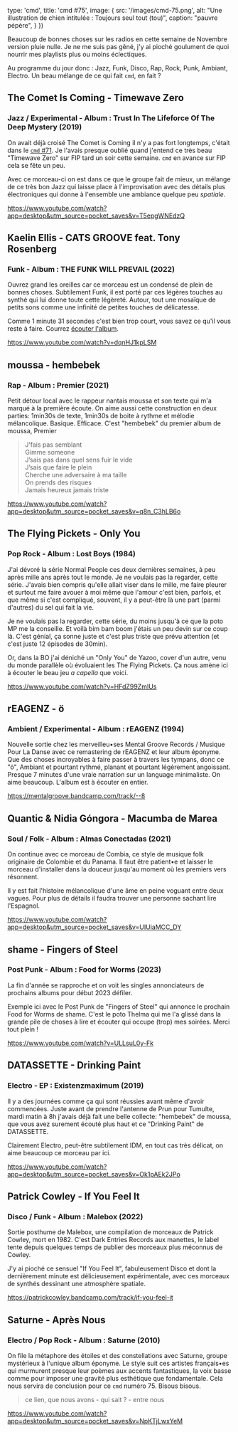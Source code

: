

  type: 'cmd',
  title: 'cmd #75',
  image: {
    src: '/images/cmd-75.png',
    alt: "Une illustration de chien intitulée : Toujours seul tout (tou)",
    caption: "pauvre pépère",
  }
})

Beaucoup de bonnes choses sur les radios en cette semaine de Novembre version
pluie nulle. Je ne me suis pas gêné, j'y ai pioché goulument de quoi nourrir mes
playlists plus ou moins éclectiques.

Au programme du jour donc : Jazz, Funk, Disco, Rap, Rock, Punk, Ambiant,
Electro. Un beau mélange de ce qui fait `cmd`, en fait ?



## The Comet Is Coming - Timewave Zero

### Jazz / Experimental - Album :  Trust In The Lifeforce Of The Deep Mystery (2019)

On avait déjà croisé The Comet is Coming il n'y a pas fort longtemps, c'était
dans le [`cmd` #71](https://cmd.wuips.com/post/2022-10-28-cmd-71). Je l'avais
presque oublié quand j'entend ce très beau "Timewave Zero" sur FIP tard un soir
cette semaine. `cmd` en avance sur FIP cela se fête un peu.

Avec ce morceau-ci on est dans ce que le groupe fait de mieux, un mélange de ce
très bon Jazz qui laisse place à l'improvisation avec des détails plus
électroniques qui donne à l'ensemble une ambiance quelque peu _spatiale_.

https://www.youtube.com/watch?app=desktop&utm_source=pocket_saves&v=T5epgWNEdzQ



## Kaelin Ellis - CATS GROOVE feat. Tony Rosenberg

### Funk - Album : THE FUNK WILL PREVAIL (2022)

Ouvrez grand les oreilles car ce morceau est un condensé de plein de bonnes
choses. Subtilement Funk, il est porté par ces légères touches au synthé qui lui
donne toute cette légèreté. Autour, tout une mosaïque de petits sons comme une
infinité de petites touches de délicatesse.

Comme 1 minute 31 secondes c'est bien trop court, vous savez ce qu'il vous reste
à faire. Courrez [écouter
l'album](https://open.spotify.com/album/4ZEbJk4ytV7Y9BAJm7pqqd?go=1&utm_source=embed_player_m&utm_medium=desktop&nd=1).

https://www.youtube.com/watch?v=dqnHJ1kpLSM



## moussa - hembebek

### Rap - Album : Premier (2021)

Petit détour local avec le rappeur nantais moussa et son texte qui m'a marqué à
la première écoute. On aime aussi cette construction en deux parties: 1min30s de
texte, 1min30s de boite à rythme et mélodie mélancolique. Basique. Efficace.
C'est "hembebek" du premier album de moussa, Premier

> J’fais pas semblant <br />
> Gimme someone <br />
> J’sais pas dans quel sens fuir le vide <br />
> J’sais que faire le plein <br />
> Cherche une adversaire à ma taille <br />
> On prends des risques <br />
> Jamais heureux jamais triste <br />

https://www.youtube.com/watch?app=desktop&utm_source=pocket_saves&v=q8n_C3hLB6o



## The Flying Pickets - Only You

### Pop Rock - Album : Lost Boys (1984)

J'ai dévoré la série Normal People ces deux dernières semaines, à peu après
mille ans après tout le monde. Je ne voulais pas la regarder, cette série.
J'avais bien compris qu'elle allait viser dans le mille, me faire pleurer et
surtout me faire avouer à moi même que l'amour c'est bien, parfois, et que même
si c'est compliqué, souvent, il y a peut-être là une part (parmi d'autres) du
sel qui fait la vie.

Je ne voulais pas la regarder, cette série, du moins jusqu'à ce que la poto MP
me la conseille. Et voilà bim bam boom j'étais un peu devin sur ce coup là.
C'est génial, ça sonne juste et c'est plus triste que prévu attention (et c'est
juste 12 épisodes de 30min).

Or, dans la BO j'ai déniché un "Only You" de Yazoo, cover d'un autre, venu du
monde parallèle où évoluaient les The Flying Pickets. Ça nous amène ici à
écouter le beau jeu _a capella_ que voici.

https://www.youtube.com/watch?v=HFdZ99ZmIUs



## rEAGENZ - ö

### Ambient / Experimental - Album : rEAGENZ (1994)

Nouvelle sortie chez les merveilleu•ses Mental Groove Records / Musique Pour La
Danse avec ce remastering de rEAGENZ et leur album éponyme. Que des choses
incroyables à faire passer à travers les tympans, donc ce "ö", Ambiant et
pourtant rythmé, planant et pourtant légèrement angoissant. Presque 7 minutes
d'une vraie narration sur un language minimaliste. On aime beaucoup. L'album est
à écouter en entier.

https://mentalgroove.bandcamp.com/track/--8



## Quantic & Nidia Góngora - Macumba de Marea

### Soul / Folk - Album : Almas Conectadas (2021)

On continue avec ce morceau de Combia, ce style de musique folk originaire de
Colombie et du Panama. Il faut être patient•e et laisser le morceau d'installer
dans la douceur jusqu'au moment où les premiers vers résonnent.

Il y est fait l'histoire mélancolique d'une âme en peine voguant entre deux
vagues. Pour plus de détails il faudra trouver une personne sachant lire
l'Espagnol.

https://www.youtube.com/watch?app=desktop&utm_source=pocket_saves&v=UIUiaMCC_DY



## shame - Fingers of Steel

### Post Punk - Album : Food for Worms (2023)

La fin d'année se rapproche et on voit les singles annonciateurs de prochains
albums pour début 2023 défiler.

Exemple ici avec le Post Punk de "Fingers of Steel" qui annonce le prochain Food
for Worms de shame. C'est le poto Thelma qui me l'a glissé dans la grande pile
de choses à lire et écouter qui occupe (trop) mes soirées. Merci tout plein !

https://www.youtube.com/watch?v=ULLsuL0y-Fk



## DATASSETTE - Drinking Paint

### Electro - EP : Existenzmaximum (2019)

Il y a des journées comme ça qui sont réussies avant même d'avoir commencées.
Juste avant de prendre l'antenne de Prun pour Tumulte, mardi matin à 8h j'avais
déjà fait une belle collecte: "hembebek" de moussa, que vous avez surement
écouté plus haut et ce "Drinking Paint" de DATASSETTE.

Clairement Electro, peut-être subtilement IDM, en tout cas très délicat, on aime
beaucoup ce morceau par ici.

https://www.youtube.com/watch?app=desktop&utm_source=pocket_saves&v=Ok1pAEk2JPo



## Patrick Cowley - If You Feel It

### Disco / Funk - Album : Malebox (2022)

Sortie posthume de Malebox, une compilation de morceaux de Patrick Cowley, mort
en 1982. C'est Dark Entries Records aux manettes, le label tente depuis quelques
temps de publier des morceaux plus méconnus de Cowley.

J'y ai pioché ce sensuel "If You Feel It", fabuleusement Disco et dont la
dernièrement minute est délicieusement expérimentale, avec ces morceaux de
synthés dessinant une atmosphère spatiale.

https://patrickcowley.bandcamp.com/track/if-you-feel-it



## Saturne - Après Nous

### Electro / Pop Rock - Album : Saturne (2010)

On file la métaphore des étoiles et des constellations avec Saturne, groupe
mystérieux à l'unique album éponyme. Le style suit ces artistes français•es qui
murmurent presque leur poèmes aux accents fantastiques, la voix basse comme pour
imposer une gravité plus esthétique que fondamentale. Cela nous servira de
conclusion pour ce `cmd` numéro 75. Bisous bisous.

> ce lien, que nous avons - qui sait ? - entre nous

https://www.youtube.com/watch?app=desktop&utm_source=pocket_saves&v=NpKTjLwxYeM

